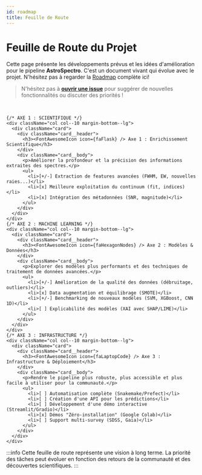 ```yaml
---
id: roadmap
title: Feuille de Route
---
```


<!-- Complet for v1.0.0 release -->


# <FontAwesomeIcon icon={faMapSigns} /> Feuille de Route du Projet

Cette page présente les développements prévus et les idées d'amélioration pour le pipeline **AstroSpectro**. C'est un document vivant qui évolue avec le projet. N'hésitez pas à regarder la [Roadmap](https://github.com/PhD-Brown/AstroSpectro/blob/main/ROADMAP.md) complète ici!

> N'hésitez pas à **[ouvrir une issue](https://github.com/PhD-Brown/AstroSpectro/issues/new/choose)** pour suggérer de nouvelles fonctionnalités ou discuter des priorités !

<br/>

<div className="container" style={{padding: '0'}}>
  <div className="row">

    {/* AXE 1 : SCIENTIFIQUE */}
    <div className="col col--10 margin-bottom--lg">
      <div className="card">
        <div className="card__header">
          <h3><FontAwesomeIcon icon={faFlask} /> Axe 1 : Enrichissement Scientifique</h3>
        </div>
        <div className="card__body">
          <p>Améliorer la profondeur et la précision des informations extraites des spectres.</p>
          <ul>
            <li>[+/-] Extraction de features avancées (FWHM, EW, nouvelles raies...)</li>
            <li>[x] Meilleure exploitation du continuum (fit, indices)</li>
            <li>[x] Intégration des métadonnées (SNR, magnitude)</li>
          </ul>
        </div>
      </div>
    </div>
    {/* AXE 2 : MACHINE LEARNING */}
    <div className="col col--10 margin-bottom--lg">
      <div className="card">
        <div className="card__header">
          <h3><FontAwesomeIcon icon={faHexagonNodes} /> Axe 2 : Modèles & Données</h3>
        </div>
        <div className="card__body">
          <p>Explorer des modèles plus performants et des techniques de traitement de données avancées.</p>
          <ul>
            <li>[+/-] Amélioration de la qualité des données (débruitage, outliers)</li>
            <li>[x] Data augmentation et équilibrage (SMOTE)</li>
            <li>[+/-] Benchmarking de nouveaux modèles (SVM, XGBoost, CNN 1D)</li>
            <li>[ ] Explicabilité des modèles (XAI avec SHAP/LIME)</li>
          </ul>
        </div>
      </div>
    </div>
    {/* AXE 3 : INFRASTRUCTURE */}
    <div className="col col--10 margin-bottom--lg">
      <div className="card">
        <div className="card__header">
          <h3><FontAwesomeIcon icon={faLaptopCode} /> Axe 3 : Infrastructure & Déploiement</h3>
        </div>
        <div className="card__body">
          <p>Rendre le pipeline plus robuste, plus accessible et plus facile à utiliser pour la communauté.</p>
          <ul>
            <li>[ ] Automatisation complète (Snakemake/Prefect)</li>
            <li>[ ] Création d'une API pour les prédictions</li>
            <li>[ ] Développement d'une démo interactive (Streamlit/Gradio)</li>
            <li>[x] Démos "Zéro-installation" (Google Colab)</li>
            <li>[ ] Support multi-survey (SDSS, Gaia)</li>
          </ul>
        </div>
      </div>
    </div>
  </div>
</div>

:::info
Cette feuille de route représente une vision à long terme. La priorité des tâches peut évoluer en fonction des retours de la communauté et des découvertes scientifiques.
:::